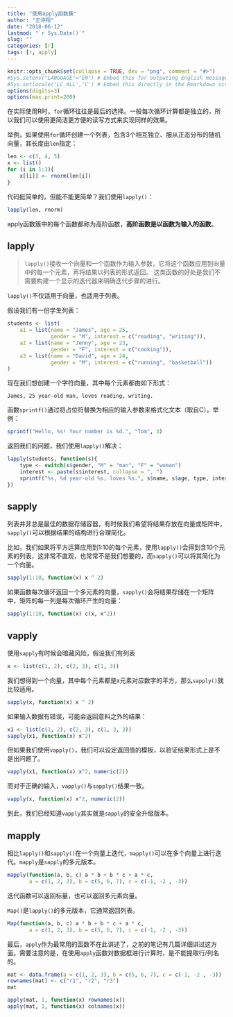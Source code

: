 ```yaml
---
title: "使用apply函数簇"
author: "王诗翔"
date: "2018-06-12"
lastmod: "`r Sys.Date()`"
slug: ""
categories: [r]
tags: [r, apply]
---
```


```r
knitr::opts_chunk$set(collapse = TRUE, dev = "png", comment = "#>")
#Sys.setenv("LANGUAGE"="EN") # Embed this for outputing English message
#Sys.setlocale('LC_ALL','C') # Embed this directly in the Rmarkdown script that contains the Chinese character comment
options(digits=3)
options(max.print=200)
```


在实际使用R时，`for`循环往往是最后的选择。一般每次循环计算都是独立的，所以我们可以使用更简洁更方便的读写方式来实现同样的效果。

举例，如果使用`for`循环创建一个列表，包含3个相互独立、服从正态分布的随机向量，其长度由`len`指定：

```r
len <- c(3, 4, 5)
x <- list()
for (i in 1:3){
    x[[i]] <- rnorm(len[i])
}
```


代码挺简单的，但能不能更简单？我们使用`lapply()`：

```r
lapply(len, rnorm)
```

apply函数簇中的每个函数都称为高阶函数，**高阶函数是以函数为输入的函数**。

## lapply

> `lapply()`接收一个向量和一个函数作为输入参数，它将这个函数应用到向量中的每一个元素，再将结果以列表的形式返回。
这类函数的好处是我们不需要构建一个显示的迭代器来明确迭代步骤的进行。

`lapply()`不仅适用于向量，也适用于列表。

假设我们有一份学生列表：

```r
students <- list(
    a1 = list(name = "James", age = 25, 
              gender = "M", interest = c("reading", "writing")),
    a2 = list(name = "Jenny", age = 23,
              gender = "F", interest = c("cooking")),
    a3 = list(name = "David", age = 24,
              gender = "M", interest = c("running", "basketball"))
)
```

现在我们想创建一个字符向量，其中每个元素都由如下形式：

```
James, 25 year-old man, loves reading, writing.
```

函数`sprintf()`通过将占位符替换为相应的输入参数来格式化文本（取自C）。举例：

```r
sprintf("Hello, %s! Your number is %d.", "Tom", 3)
```

返回我们的问题，我们使用`lapply()`解决：

```r
lapply(students, function(s){
    type <- switch(s$gender, "M" = "man", "F" = "woman")
    interest <- paste(s$interest, collapse = ", ")
    sprintf("%s, %d year-old %s, loves %s.", s$name, s$age, type, interest)
})
```

## sapply

列表并非总是最佳的数据存储容器，有时候我们希望将结果存放在向量或矩阵中，`sapply()`可以根据结果的结构进行合理简化。

比如，我们如果将平方运算应用到1:10的每个元素，使用`lapply()`会得到含10个元素的列表，这非常不直观，也常常不是我们想要的，而`sapply()`可以将其简化为一个向量。

```r
sapply(1:10, function(x) x ^ 2)
```

如果函数每次循环返回一个多元素的向量，`sapply()`会将结果存储在一个矩阵中，矩阵的每一列是每次循环产生的向量：

```r
sapply(1:10, function(x) c(x, x^2))
```

## vapply

使用`sapply`有时候会暗藏风险，假设我们有列表

```r
x <- list(c(1, 2), c(2, 3), c(1, 3))
```

我们想得到一个向量，其中每个元素都是x元素对应数字的平方，那么`sapply()`就比较适用。

```r
sapply(x, function(x) x ^ 2)
```

如果输入数据有错误，可能会返回意料之外的结果：

```r
x1 <- list(c(1, 2), c(2, 3), c(1, 3, 3))
sapply(x1, function(x) x^2)
```

但如果我们使用`vapply()`，我们可以设定返回值的模板，以验证结果形式上是不是出问题了。

```r
vapply(x1, function(x) x^2, numeric(2))
```

而对于正确的输入，`vapply()`与`sapply()`结果一致。

```r
vapply(x, function(x) x^2, numeric(2))
```

到此，我们已经知道`vapply`其实就是`sapply`的安全升级版本。

## mapply

相比`lapply()`和`sapply()`在一个向量上迭代，`mapply()`可以在多个向量上进行迭代。`mapply`是`sapply`的多元版本。

```r
mapply(function(a, b, c) a * b + b * c + a * c, 
       a = c(1, 2, 3), b = c(5, 6, 7), c = c(-1, -2 , -3))
```

迭代函数可以返回标量，也可以返回多元素向量。

`Map()`是`lapply()`的多元版本，它通常返回列表。

```r
Map(function(a, b, c) a * b + b * c + a * c, 
       a = c(1, 2, 3), b = c(5, 6, 7), c = c(-1, -2 , -3))
```


最后，`apply`作为最常用的函数不在此讲述了，之前的笔记有几篇详细讲过这方面。需要注意的是，在使用`apply`函数对数据框进行计算时，是不能提取行/列名的。

```r
mat <- data.frame(a = c(1, 2, 3), b = c(5, 6, 7), c = c(-1, -2 , -3))
rownames(mat) <- c("r1", "r2", "r3")
mat
```


```r
apply(mat, 1, function(x) rownames(x))
apply(mat, 1, function(x) colnames(x))
```
